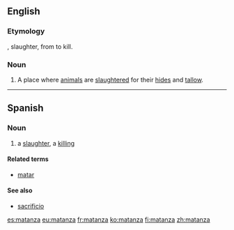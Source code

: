 ==English==

===Etymology===
{{etyl|es}}, slaughter, from {{term|matar|lang=es}} to kill.

===Noun===
{{en-noun}}

# {{US|Western US}} A place where [[animal]]s are [[slaughter]]ed for their [[hide]]s and [[tallow]].

{{Webster 1913}}

----

==Spanish==

===Noun===
{{es-noun|f}}

# a [[slaughter]], a [[killing]]

====Related terms====
* [[matar]] {{pos_v}}

====See also====
* [[sacrificio]] {{m}}

[[es:matanza]]
[[eu:matanza]]
[[fr:matanza]]
[[ko:matanza]]
[[fi:matanza]]
[[zh:matanza]]